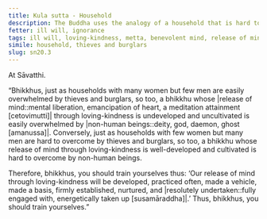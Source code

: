 ```yaml
---
title: Kula sutta - Household
description: The Buddha uses the analogy of a household that is hard to overpower by thieves and burglars to illustrate the importance of developing and cultivating loving-kindness.
fetter: ill will, ignorance
tags: ill will, loving-kindness, metta, benevolent mind, release of mind, thief, burglar, non-human beings, sn, sn12-21, sn20
simile: household, thieves and burglars
slug: sn20.3
---
```


At Sāvatthi.

“Bhikkhus, just as households with many women but few men are easily overwhelmed by thieves and burglars, so too, a bhikkhu whose |release of mind::mental liberation, emancipation of heart, a meditation attainment [cetovimutti]| through loving-kindness is undeveloped and uncultivated is easily overwhelmed by |non-human beings::deity, god, daemon, ghost [amanussa]|. Conversely, just as households with few women but many men are hard to overcome by thieves and burglars, so too, a bhikkhu whose release of mind through loving-kindness is well-developed and cultivated is hard to overcome by non-human beings.

Therefore, bhikkhus, you should train yourselves thus: ‘Our release of mind through loving-kindness will be developed, practiced often, made a vehicle, made a basis, firmly established, nurtured, and |resolutely undertaken::fully engaged with, energetically taken up [susamāraddha]|.’ Thus, bhikkhus, you should train yourselves.”